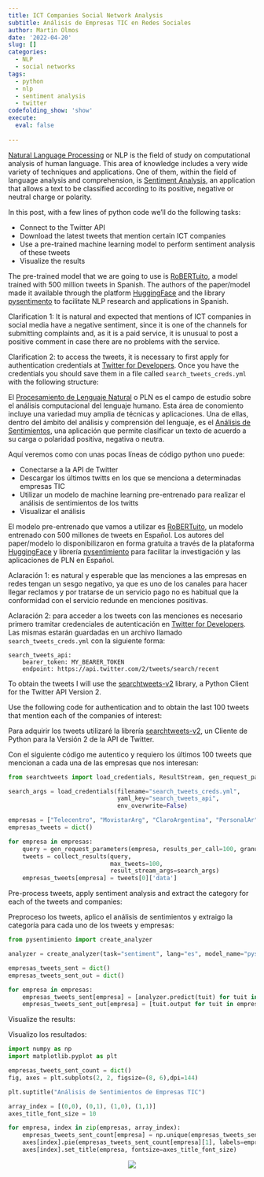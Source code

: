 ```yaml
---
title: ICT Companies Social Network Analysis
subtitle: Análisis de Empresas TIC en Redes Sociales
author: Martin Olmos
date: '2022-04-20'
slug: []
categories:
  - NLP
  - social networks
tags:
  - python
  - nlp
  - sentiment analysis
  - twitter
codefolding_show: 'show'
execute: 
  eval: false
  
---
```


::: {.content-visible when-profile="english"}

[Natural Language Processing][1] or NLP is the field of study on computational analysis of human language. This area of knowledge includes a very wide variety of techniques and applications. One of them, within the field of language analysis and comprehension, is [Sentiment Analysis][2], an application that allows a text to be classified according to its positive, negative or neutral charge or polarity.

In this post, with a few lines of python code we'll do the following tasks: 

- Connect to the Twitter API
- Download the latest tweets that mention certain ICT companies
- Use a pre-trained machine learning model to perform sentiment analysis of these tweets
- Visualize the results

The pre-trained model that we are going to use is [RoBERTuito][3], a model trained with 500 million tweets in Spanish. The authors of the paper/model made it available through the platform [HuggingFace][4] and the library [pysentimento][5] to facilitate NLP research and applications in Spanish.

Clarification 1: It is natural and expected that mentions of ICT companies in social media have a negative sentiment, since it is one of the channels for submitting complaints and, as it is a paid service, it is unusual to post a positive comment in case there are no problems with the service.

Clarification 2: to access the tweets, it is necessary to first apply for authentication credentials at [Twitter for Developers][6]. Once you have the credentials you should save them in a file called `search_tweets_creds.yml` with the following structure:

:::

::: {.content-visible when-profile="spanish"}

El [Procesamiento de Lenguaje Natural][1] o PLN es el campo de estudio sobre el análisis computacional del lenguaje humano. Esta área de conomiento incluye una variedad muy amplia de técnicas y aplicaciones. Una de ellas, dentro del ámbito del análisis y comprensión del lenguaje, es el [Análisis de Sentimientos][2], una aplicación que permite clasificar un texto de acuerdo a su carga o polaridad positiva, negativa o neutra.

Aquí veremos como con unas pocas líneas de código python uno puede:

- Conectarse a la API de Twitter
- Descargar los últimos twitts en los que se menciona a determinadas empresas TIC
- Utilizar un modelo de machine learning pre-entrenado para realizar el análisis de sentimientos de los twitts
- Visualizar el análisis

El modelo pre-entrenado que vamos a utilizar es [RoBERTuito][3], un modelo entrenado con 500 millones de tweets en Español. Los autores del paper/modelo lo disponibilizaron en forma gratuita a través de la plataforma [HuggingFace][4] y librería [pysentimiento][5] para facilitar la investigación y las aplicaciones de PLN en Español. 

Aclaración 1: es natural y esperable que las menciones a las empresas en redes tengan un sesgo negativo, ya que es uno de los canales para hacer llegar reclamos y por tratarse de un servicio pago no es habitual que la conformidad con el servicio redunde en menciones positivas.

Aclaración 2: para acceder a los tweets con las menciones es necesario primero tramitar credenciales de autenticación en [Twitter for Developers][6]. Las mismas estarán guardadas en un archivo llamado `search_tweets_creds.yml` con la siguiente forma:

:::

```{echo=TRUE, eval=FALSE}
search_tweets_api:
    bearer_token: MY_BEARER_TOKEN
    endpoint: https://api.twitter.com/2/tweets/search/recent
```

::: {.content-visible when-profile="english"}

To obtain the tweets I will use the [searchtweets-v2][7] library, a Python Client for the Twitter API Version 2.

Use the following code for authentication and to obtain the last 100 tweets that mention each of the companies of interest:

:::

::: {.content-visible when-profile="spanish"}

Para adquirir los tweets utilizaré la librería [searchtweets-v2][7], un Cliente de Python para la Versión 2 de la API de Twitter.

Con el siguiente código me autentico y requiero los últimos 100 tweets que mencionan a cada una de las empresas que nos interesan:

:::

```python
from searchtweets import load_credentials, ResultStream, gen_request_parameters, collect_results

search_args = load_credentials(filename="search_tweets_creds.yml", 
                               yaml_key="search_tweets_api",
                               env_overwrite=False)

empresas = ["Telecentro", "MovistarArg", "ClaroArgentina", "PersonalAr"]
empresas_tweets = dict()

for empresa in empresas:
    query = gen_request_parameters(empresa, results_per_call=100, granularity=None)
    tweets = collect_results(query,
                             max_tweets=100,
                             result_stream_args=search_args)
    empresas_tweets[empresa] = tweets[0]['data']
```

::: {.content-visible when-profile="english"}

Pre-process tweets, apply sentiment analysis and extract the category for each of the tweets and companies:

:::

::: {.content-visible when-profile="spanish"}

Preproceso los tweets, aplico el análisis de sentimientos y extraigo la categoría para cada uno de los tweets y empresas:

:::

```python
from pysentimiento import create_analyzer

analyzer = create_analyzer(task="sentiment", lang="es", model_name="pysentimiento/robertuito-sentiment-analysis")

empresas_tweets_sent = dict()
empresas_tweets_sent_out = dict()

for empresa in empresas:
    empresas_tweets_sent[empresa] = [analyzer.predict(tuit) for tuit in empresas_tweets_proc[empresa]]
    empresas_tweets_sent_out[empresa] = [tuit.output for tuit in empresas_tweets_sent[empresa]]
```

::: {.content-visible when-profile="english"}

Visualize the results:

:::

::: {.content-visible when-profile="spanish"}

Visualizo los resultados:

:::

```python

import numpy as np
import matplotlib.pyplot as plt

empresas_tweets_sent_count = dict()
fig, axes = plt.subplots(2, 2, figsize=(8, 6),dpi=144)

plt.suptitle("Análisis de Sentimientos de Empresas TIC")

array_index = [(0,0), (0,1), (1,0), (1,1)]
axes_title_font_size = 10

for empresa, index in zip(empresas, array_index):
    empresas_tweets_sent_count[empresa] = np.unique(empresas_tweets_sent_out[empresa], return_counts=True)
    axes[index].pie(empresas_tweets_sent_count[empresa][1], labels=empresas_tweets_sent_count[empresa][0], wedgeprops=dict(width=.5), autopct='%1.f%%')
    axes[index].set_title(empresa, fontsize=axes_title_font_size)

```

<center>
![](sent_empresas_tic.png)
</center>

[1]:https://en.wikipedia.org/wiki/Natural_language_processing
[2]:https://en.wikipedia.org/wiki/Sentiment_analysis
[3]:https://arxiv.org/abs/2111.09453
[4]:https://huggingface.co
[5]:https://github.com/pysentimiento/pysentimiento
[6]:https://developer.twitter.com/en/
[7]:https://github.com/twitterdev/search-tweets-python/tree/v2 



